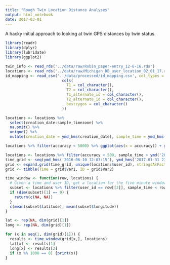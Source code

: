 ```yaml
---
title: "Rough Twin Location Distance Analyses"
output: html_notebook
date: 2017-03-01
---
```

A hacky initial approach to looking at twin GPS distances by twin status.

```r
library(readr)
library(dplyr)
library(lubridate)
library(ggplot2)

twin_info <- read_rds('../data/raw/Robin_paper-entry_12-6-16.rds')
locations <- read_rds('../data/raw/Michigan_DB_user_location_02_01_17.rds')
id_mapping <- read_csv('../data/processed/id_mapping.csv', col_types = 
                         cols(
                           T1 = col_character(),
                           T2 = col_character(),
                           T1_alternate_id = col_character(),
                           T2_alternate_id = col_character(),
                           bestzygos = col_character()
                         ))
```

```r
locations <- locations %>%
  select(creation_date:sample_timezone) %>%
  na.omit() %>%
  unique() %>%
  mutate(creation_date = ymd_hms(creation_date), sample_time = ymd_hms(sample_time))
```

```r
locations %>% filter(accuracy < 5000) %>% ggplot(aes(x = accuracy)) + geom_histogram(binwidth = 50)
```
```r
locations <- locations %>% filter(accuracy < 500, sample_time > ymd('2016-06-09'), sample_time < ymd('2017-02-01'))
time_grid <- seq(ymd_hms('2016-06-10 12:03:15'), ymd_hms('2017-01-31 23:59:56'), ymd_hms('2016-06-02 04:00:00') - ymd_hms('2016-06-02 03:50:00'))
grid <- expand.grid(time_grid, unique(locations$user_id), stringsAsFactors = F, KEEP.OUT.ATTRS = F)
grid <- tibble(Time = grid$Var1, ID = grid$Var2)

time_window <- function(row, locations) {
  # Given a time and user ID, get a location for the five minute window on each side
  subset <- locations %>% filter(user_id == row[[2]], sample_time < row[[1]] + minutes(5), sample_time > row[[1]] - minutes(5))
  if (dim(subset)[1] == 0) {
    return(c(NA, NA))
  }
  c(mean(subset$latitude), mean(subset$longitude))
}

lat <- rep(NA, dim(grid)[1])
long <- rep(NA, dim(grid)[1])

for (x in seq(1, dim(grid)[1])) {
  results <- time_window(grid[x,], locations)
  lat[x] <- results[1]
  long[x] <- results[2]
  if (x %% 1000 == 0) {print(x)}
}
```


